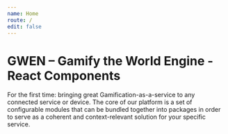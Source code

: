 ```yaml
---
name: Home
route: /
edit: false
---
```


# GWEN – Gamify the World Engine - React Components

For the first time: bringing great Gamification-as-a-service to any connected service or device.
The core of our platform is a set of configurable modules that can be bundled together into packages in order to serve as a coherent and context-relevant solution for your specific service.
